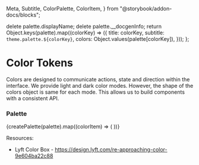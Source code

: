   Meta,
  Subtitle,
  ColorPalette,
  ColorItem,
} from "@storybook/addon-docs/blocks";

<Meta title="Foundations/Design Tokens/Color" />

  delete palette.displayName;
  delete palette.__docgenInfo;
  return Object.keys(palette).map((colorKey) => ({
    title: colorKey,
    subtitle: `theme.palette.${colorKey}`,
    colors: Object.values(palette[colorKey]),
  }));
};

# Color Tokens

<Subtitle>
  Colors are designed to communicate actions, state and direction within the
  interface. We provide light and dark color modes. However, the shape of the
  colors object is same for each mode. This allows us to build components with a
  consistent API.
</Subtitle>

### Palette

<ColorPalette>
  {createPalette(palette).map((colorItem) => (
    <ColorItem key={colorItem.title} {...colorItem} />
  ))}
</ColorPalette>

Resources:

- Lyft Color Box - https://design.lyft.com/re-approaching-color-9e604ba22c88
